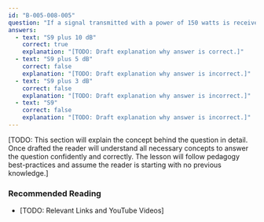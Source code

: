 ```yaml
---
id: "B-005-008-005"
question: "If a signal transmitted with a power of 150 watts is received with an S-meter reading of \"20 dB over S9,\" what would be the new reading if power was reduced to 15 watts?"
answers:
  - text: "S9 plus 10 dB"
    correct: true
    explanation: "[TODO: Draft explanation why answer is correct.]"
  - text: "S9 plus 5 dB"
    correct: false
    explanation: "[TODO: Draft explanation why answer is incorrect.]"
  - text: "S9 plus 3 dB"
    correct: false
    explanation: "[TODO: Draft explanation why answer is incorrect.]"
  - text: "S9"
    correct: false
    explanation: "[TODO: Draft explanation why answer is incorrect.]"
---
```


[TODO: This section will explain the concept behind the question in detail. Once drafted the reader will understand all necessary concepts to answer the question confidently and correctly. The lesson will follow pedagogy best-practices and assume the reader is starting with no previous knowledge.]

### Recommended Reading

- [TODO: Relevant Links and YouTube Videos]
